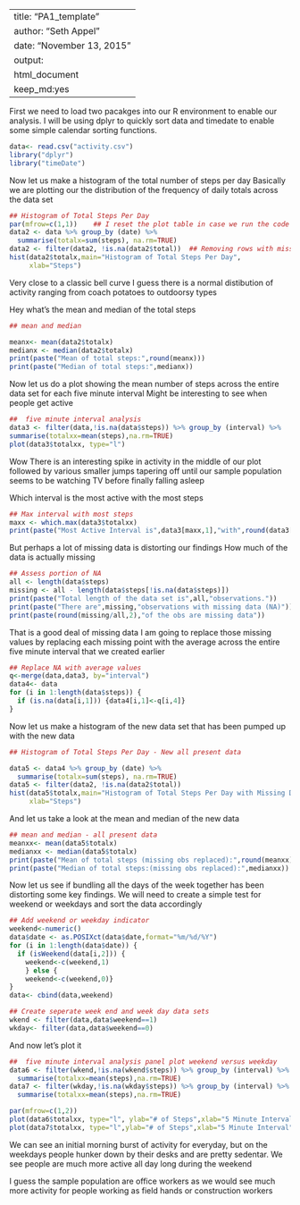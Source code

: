

---
title: "PA1_template"
author: "Seth Appel"
date: "November 13, 2015"
output: 
  html_document
    keep_md:yes
---

First we need to load two pacakges into our R environment to enable our analysis.   I will be using dplyr to quickly sort data and timedate to  enable some simple calendar sorting functions.

```r
data<- read.csv("activity.csv")
library("dplyr")
library("timeDate")
```

Now let us make a histogram of the total number of steps per day Basically we are plotting our the distribution of the frequency of daily totals across the data set

```r
## Histogram of Total Steps Per Day
par(mfrow=c(1,1))    ## I reset the plot table in case we run the code multiple times
data2 <- data %>% group_by (date) %>% 
  summarise(totalx=sum(steps), na.rm=TRUE)   
data2 <- filter(data2, !is.na(data2$total))  ## Removing rows with missing values
hist(data2$totalx,main="Histogram of Total Steps Per Day", 
     xlab="Steps")
```

Very close to a classic bell curve  I guess there is a normal distibution of activity ranging from coach potatoes to outdoorsy types

Hey what's the mean and median of the total steps

```r
## mean and median

meanx<- mean(data2$totalx)
medianx <- median(data2$totalx)
print(paste("Mean of total steps:",round(meanx)))
print(paste("Median of total steps:",medianx))     
```
Now let us do a plot showing the mean number of steps across the entire data set for each five minute interval  Might be interesting to see when people get active 



```r
##  five minute interval analysis
data3 <- filter(data,!is.na(data$steps)) %>% group_by (interval) %>%
summarise(totalxx=mean(steps),na.rm=TRUE)
plot(data3$totalxx, type="l")
```
Wow There is an interesting spike in activity in the middle of our plot followed by various smaller jumps tapering off until our sample population seems to be watching TV before finally falling asleep

Which interval is the most active with the most steps

```r
## Max interval with most steps
maxx <- which.max(data3$totalxx)
print(paste("Most Active Interval is",data3[maxx,1],"with",round(data3[maxx,2]),"steps"))
```

But perhaps a lot of missing data is distorting our findings
How much of the data is actually missing

```r
## Assess portion of NA
all <- length(data$steps)
missing <- all - length(data$steps[!is.na(data$steps)])
print(paste("Total length of the data set is",all,"observations."))
print(paste("There are",missing,"observations with missing data (NA)"))
print(paste(round(missing/all,2),"of the obs are missing data"))
```

That is a good deal of missing data  I am going to replace those missing values by replacing each missing point with the average across the entire five minute interval that we created earlier

```r
## Replace NA with average values
q<-merge(data,data3, by="interval")
data4<- data
for (i in 1:length(data$steps)) {
  if (is.na(data[i,1])) {data4[i,1]<-q[i,4]}
}
```

Now let us make a histogram of the new data set that has been pumped up with the new data

```r
## Histogram of Total Steps Per Day - New all present data

data5 <- data4 %>% group_by (date) %>% 
  summarise(totalx=sum(steps), na.rm=TRUE)
data5 <- filter(data2, !is.na(data2$total))
hist(data5$totalx,main="Histogram of Total Steps Per Day with Missing Data Inputed", 
     xlab="Steps")

```


And let us take a look at the mean and median of the new data


```r

## mean and median - all present data
meanxx<- mean(data5$totalx)
medianxx <- median(data5$totalx)
print(paste("Mean of total steps (missing obs replaced):",round(meanxx)))
print(paste("Median of total steps:(missing obs replaced):",medianxx))  

```


Now let us see if bundling all the days of the week together has been distorting some key findings.  We will need to create a simple test for weekend or weekdays and sort the data accordingly


```r
## Add weekend or weekday indicator
weekend<-numeric()
data$date <- as.POSIXct(data$date,format="%m/%d/%Y")
for (i in 1:length(data$date)) {
  if (isWeekend(data[i,2])) {
    weekend<-c(weekend,1)
    } else {
    weekend<-c(weekend,0)}
}
data<- cbind(data,weekend)

## Create seperate week end and week day data sets
wkend <- filter(data,data$weekend==1)
wkday<- filter(data,data$weekend==0)
```


And now let's plot it


```r
##  five minute interval analysis panel plot weekend versus weekday
data6 <- filter(wkend,!is.na(wkend$steps)) %>% group_by (interval) %>%
  summarise(totalxx=mean(steps),na.rm=TRUE)
data7 <- filter(wkday,!is.na(wkday$steps)) %>% group_by (interval) %>%
  summarise(totalxx=mean(steps),na.rm=TRUE)

par(mfrow=c(1,2))
plot(data6$totalxx, type="l", ylab="# of Steps",xlab="5 Minute Interval", main="Weekend Pattern")
plot(data7$totalxx, type="l",ylab="# of Steps",xlab="5 Minute Interval",main="Weekday Pattern")

```

We can see an initial morning burst of activity for everyday, but on the weekdays people hunker down by their desks and are pretty sedentar.
We see people are much more active all day long during the weekend

I guess the sample population are office workers as we would see much more activity for people working as field hands or construction workers
